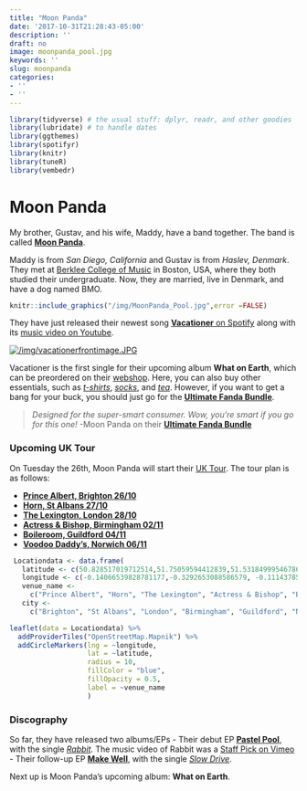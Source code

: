 ```yaml
---
title: "Moon Panda"
date: '2017-10-31T21:28:43-05:00'
description: ''
draft: no
image: moonpanda_pool.jpg
keywords: ''
slug: moonpanda
categories:
- ''
- ''
---
```



```r
library(tidyverse) # the usual stuff: dplyr, readr, and other goodies
library(lubridate) # to handle dates
library(ggthemes)
library(spotifyr)
library(knitr)
library(tuneR)
library(vembedr)
```

# Moon Panda

My brother, Gustav, and his wife, Maddy, have a band together. The band is called [**Moon Panda**](https://www.facebook.com/MoonPandaMusic/).

Maddy is from *San Diego, California* and Gustav is from *Haslev, Denmark*. They met at [Berklee College of Music](https://www.berklee.edu/) in Boston, USA, where they both studied their undergraduate. Now, they are married, live in Denmark, and have a dog named BMO.

```r
knitr::include_graphics("/img/MoonPanda_Pool.jpg",error =FALSE)
```

They have just released their newest song [**Vacationer** on Spotify](https://open.spotify.com/track/278xRLcHJj4cobGDe8BLp3?si=aabe5a817ee14819) along with its [music video on Youtube](https://www.youtube.com/watch?v=1oSCsi9GK0s).

[![/img/vacationerfrontimage.JPG](/img/vacationerfrontimage.JPG)](https://www.youtube.com/watch?v=1oSCsi9GK0s)

Vacationer is the first single for their upcoming album **What on Earth**, which can be preordered on their [webshop](https://moonpanda.bandcamp.com/music). Here, you can also buy other essentials, such as [*t-shirts*](https://moonpanda.bandcamp.com/merch/make-well-ep-t-shirt-white), [*socks*](https://moonpanda.bandcamp.com/merch/moon-panda-socks), and [*tea*](https://moonpanda.bandcamp.com/merch/anti-gravi-tea). However, if you want to get a bang for your buck, you should just go for the [**Ultimate Fanda Bundle**](https://moonpanda.bandcamp.com/merch/ultimate-fanda-bundle).

> *Designed for the super-smart consumer. Wow, you're smart if you go for this one!* -Moon Panda on their [**Ultimate Fanda Bundle**](https://moonpanda.bandcamp.com/merch/ultimate-fanda-bundle)


### Upcoming UK Tour

On Tuesday the 26th, Moon Panda will start their [UK Tour](https://www.bandsintown.com/a/14112295-moon-panda). The tour plan is as follows:

- [**Prince Albert, Brighton 26/10**](https://www.bandsintown.com/e/102368501-moon-panda-at-prince-albert?came_from=251&utm_medium=web&utm_source=artist_page&utm_campaign=event)
- [**Horn, St Albans 27/10**](https://www.bandsintown.com/e/102368493-moon-panda-at-horn?came_from=251&utm_medium=web&utm_source=artist_page&utm_campaign=event)
- [**The Lexington, London 28/10**](https://www.bandsintown.com/e/102368485-moon-panda-at-the-lexington?came_from=251&utm_medium=web&utm_source=artist_page&utm_campaign=event)
- [**Actress & Bishop, Birmingham 02/11**](https://www.bandsintown.com/e/102705424-moon-panda-at-actress-and-bishop?came_from=251&utm_medium=web&utm_source=artist_page&utm_campaign=event)
- [**Boileroom, Guildford 04/11**](https://www.bandsintown.com/e/102368512-moon-panda-at-boileroom?came_from=251&utm_medium=web&utm_source=artist_page&utm_campaign=event)
- [**Voodoo Daddy's, Norwich 06/11**](https://www.bandsintown.com/e/102705434-moon-panda-at-voodoo-daddy's?came_from=251&utm_medium=web&utm_source=artist_page&utm_campaign=event)

```r
 Locationdata <- data.frame(
   latitude <- c(50.828517019712514,51.75059594412839,51.53184999546786, 52.48458746646339,51.240055480581724,52.62689743397169),
   longitude <- c(-0.14066539828781177,-0.3292653088586579, -0.11143785205639005,-1.904704192249074,-0.5730821228759168,1.2951194780721906),
   venue_name <- 
     c("Prince Albert", "Horn", "The Lexington", "Actress & Bishop", "Boileroom", "Voodoo Daddy's"),
   city <- 
     c("Brighton", "St Albans", "London", "Birmingham", "Guildford", "Norwich"))

leaflet(data = Locationdata) %>% 
  addProviderTiles("OpenStreetMap.Mapnik") %>% 
  addCircleMarkers(lng = ~longitude, 
                   lat = ~latitude, 
                   radius = 10, 
                   fillColor = "blue", 
                   fillOpacity = 0.5,
                   label = ~venue_name
                   )
```

### Discography

So far, they have released two albums/EPs
- Their debut EP [**Pastel Pool**](https://open.spotify.com/album/1VADHGJv5U2dMTOiuzEfJd?si=CQt5ztZWS2-t2M2bdud4kA), with the single [*Rabbit*](https://open.spotify.com/track/3QKlUeQNF0vZeu9cREzVAy?si=483f6e2852d14e0f). The music video of Rabbit was a [Staff Pick on Vimeo](https://vimeo.com/270627606)
- Their follow-up EP [**Make Well**](https://open.spotify.com/album/6GVlVlX27a6TuKPE4QjITn?si=0gicdHs9RROWj0GzFKoxcg), with the single [*Slow Drive*](https://open.spotify.com/track/5fzxQ6stOUTlSIz08aySvW?si=b1e783bd1cab4932).

Next up is Moon Panda's upcoming album: **What on Earth**. 



